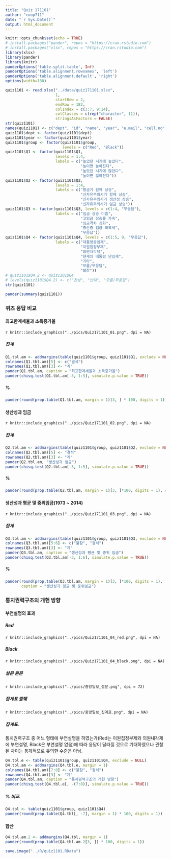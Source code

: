 ```yaml
---
title: "Quiz 171101"
author: "coop711"
date: "`r Sys.Date()`"
output: html_document
---
```


```r
knitr::opts_chunk$set(echo = TRUE)
# install.packages("pander", repos = "https://cran.rstudio.com")
# install.packages("xlsx", repos = "https://cran.rstudio.com")
library(xlsx)
library(pander)
library(knitr)
panderOptions('table.split.table', Inf)
panderOptions('table.alignment.rownames', 'left')
panderOptions('table.alignment.default', 'right')
options(width=180)
```

```r
quiz1101 <- read.xlsx("../data/quiz171101.xlsx", 
                      1, 
                      startRow = 2, 
                      endRow = 182, 
                      colIndex = c(3:7, 9:14), 
                      colClasses = c(rep("character", 11)), 
                      stringsAsFactors = FALSE)
str(quiz1101)
names(quiz1101) <- c("dept", "id", "name", "year", "e.mail", "cell.no", "group", "Q1", "Q2", "Q3", "Q4")
quiz1101$dept <- factor(quiz1101$dept)
quiz1101$year <- factor(quiz1101$year)
quiz1101$group <- factor(quiz1101$group, 
                         levels = c("Red", "Black"))
quiz1101$Q1 <- factor(quiz1101$Q1, 
                      levels = 1:4, 
                      labels = c("높았던 시기에 높았다", 
                                 "높이면 높아진다", 
                                 "높았던 시기에 많았다", 
                                 "높이면 많아진다"))
quiz1101$Q2 <- factor(quiz1101$Q2, 
                      levels = 1:4, 
                      labels = c("황금기 함께 상승", 
                                 "신자유주의시기 함께 상승", 
                                 "신자유주의시기 생산성 상승", 
                                 "신자유주의시기 임금 상승"))
quiz1101$Q3 <- factor(quiz1101$Q3, levels = c(1:4, "무응답"), 
                      labels = c("임금 상승 미흡", 
                                 "고임금 상승률 가속", 
                                 "임금격차 심화", 
                                 "중산층 임금 회복세",
                                 "무응답"))
quiz1101$Q4 <- factor(quiz1101$Q4, levels = c(1:5, 9, "무응답"), 
                      labels = c("대통령중임제", 
                                 "이원집정부제", 
                                 "의원내각제", 
                                 "현재의 대통령 단임제", 
                                 "기타", 
                                 "모름/무응답",
                                 "불참"))
# quiz1101$Q4.2 <- quiz1101$Q4
# levels(quiz1101$Q4.2) <- c("찬성", "반대", "모름/무응답")
str(quiz1101)
```

```r
pander(summary(quiz1101))
```

### 퀴즈 응답 비교

#### 최고한계세율과 소득증가율

`r knitr::include_graphics("../pics/Quiz171101_01.png", dpi = NA)`

##### 집계

```r
Q1.tbl.am <- addmargins(table(quiz1101$group, quiz1101$Q1, exclude = NULL), margin = 1)
colnames(Q1.tbl.am)[5] <- c("결석")
rownames(Q1.tbl.am)[3] <- "계"
pander(Q1.tbl.am, caption = "최고한계세율과 소득증가율")
pander(chisq.test(Q1.tbl.am[-3, 1:5], simulate.p.value = TRUE))
```

##### %

```r
pander(round(prop.table(Q1.tbl.am, margin = 1)[3, ] * 100, digits = 1))
```

#### 생산성과 임금

`r knitr::include_graphics("../pics/Quiz171101_02.png", dpi = NA)`

##### 집계

```r
Q2.tbl.am <- addmargins(table(quiz1101$group, quiz1101$Q2, exclude = NULL), margin = 1)
colnames(Q2.tbl.am)[5] <- "결석"
rownames(Q2.tbl.am)[3] <- "계"
pander(Q2.tbl.am, "생산성과 임금")
pander(chisq.test(Q2.tbl.am[-3, 1:5], simulate.p.value = TRUE))
```

##### %

```r
pander(round(prop.table(Q2.tbl.am, margin = 1)[3, ]*100, digits = 1), caption = "생산성과 임금")
```

#### 생산성과 평균 및 중위임금(1973 ~ 2014)

`r knitr::include_graphics("../pics/Quiz171101_03.png", dpi = NA)`

##### 집계

```r
Q3.tbl.am <- addmargins(table(quiz1101$group, quiz1101$Q3, exclude = NULL), margin = 1)
colnames(Q3.tbl.am)[5:6] <- c("불참", "결석")
rownames(Q3.tbl.am)[3] <- "계"
pander(Q3.tbl.am, caption = "생산성과 평균 및 중위 임금")
pander(chisq.test(Q3.tbl.am[-3, 1:6], simulate.p.value = TRUE))
```

##### %

```r
pander(round(prop.table(Q3.tbl.am, margin = 1)[3, ]*100, digits = 1), 
       caption = "생산성과 평균 및 중위임금")
```

### 통치권력구조의 개헌 방향

#### 부연설명의 효과

##### Red 

`r knitr::include_graphics("../pics/Quiz171101_04_red.png", dpi = NA)`

##### Black

`r knitr::include_graphics("../pics/Quiz171101_04_black.png", dpi = NA)`

##### 설문 원문

`r knitr::include_graphics("../pics/중앙일보_설문.png", dpi = 72)`

##### 집계표 발췌

`r knitr::include_graphics("../pics/중앙일보_집계표.png", dpi = NA)`

##### 집계표. 
통치권력구조 중 어느 형태에 부연설명을 하였는가(Red는 이원집정부제와 의원내각제에 부연설명, Black은 부연설명 없음)에 따라 응답이 달라질 것으로 기대하였으나 관찰된 차이는 통계적으로 유의한 수준은 아님.

```r
Q4.tbl.e <- table(quiz1101$group, quiz1101$Q4, exclude = NULL)
Q4.tbl.am <- addmargins(Q4.tbl.e, margin = 1)
colnames(Q4.tbl.am)[7:8] <- c("불참", "결석")
rownames(Q4.tbl.am)[3] <- "계"
pander(Q4.tbl.am, caption = "통치권력구조의 개헌 방향")
pander(chisq.test(Q4.tbl.e[, -(7:8)], simulate.p.value = TRUE))
```

##### % 비교.  

```r
Q4.tbl <- table(quiz1101$group, quiz1101$Q4)
pander(round(prop.table(Q4.tbl[, -7], margin = 1) * 100, digits = 1))
```

#### 합산

```r
Q4.tbl.am.2 <- addmargins(Q4.tbl, margin = 1)
pander(round(prop.table(Q4.tbl.am.2[3, ]) * 100, digits = 1))
```

```r
save.image("../R/quiz1101.RData")
```